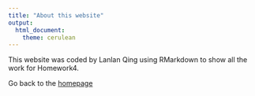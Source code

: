 ```yaml
---
title: "About this website"
output: 
  html_document:
    theme: cerulean
---
```


This website was coded by Lanlan Qing using RMarkdown to show all the work for Homework4.

Go back to the [homepage](index.html)